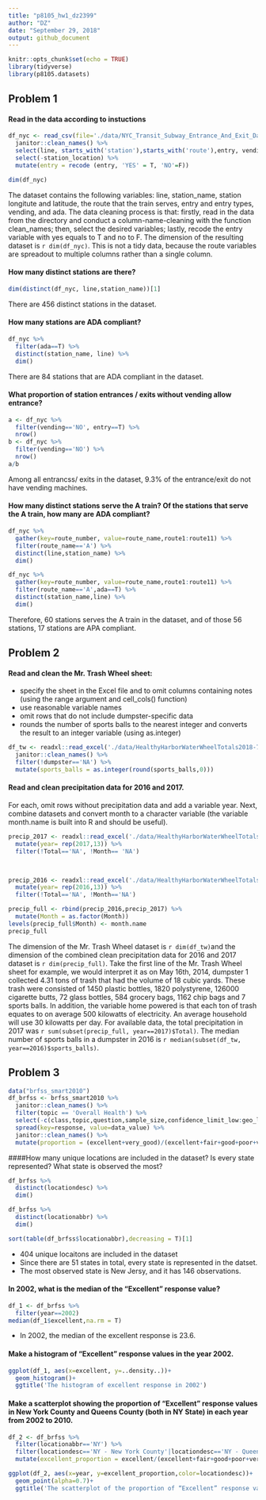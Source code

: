 ```yaml
---
title: "p8105_hw1_dz2399"
author: "DZ"
date: "September 29, 2018"
output: github_document
---
```


```r
knitr::opts_chunk$set(echo = TRUE)
library(tidyverse)
library(p8105.datasets)
```

## Problem 1

#### Read in the data according to instuctions
```r
df_nyc <- read_csv(file='./data/NYC_Transit_Subway_Entrance_And_Exit_Data.csv') %>%
  janitor::clean_names() %>%
  select(line, starts_with('station'),starts_with('route'),entry, vending,ada,entrance_type) %>% 
  select(-station_location) %>% 
  mutate(entry = recode (entry, 'YES' = T, 'NO'=F))

dim(df_nyc)
```

 The dataset contains the following variables: line, station_name, station longitute and latitude, the route that the train serves, entry and entry types, vending, and ada. The data cleaning process is that: firstly, read in the data from the directory and conduct a column-name-cleaning with the function clean_names; then, select the desired variables; lastly, recode the entry variable with yes equals to T and no to F. The dimension of the resulting dataset is `r dim(df_nyc)`. This is not a tidy data, because the route variables are spreadout to multiple columns rather than a single column.

#### How many distinct stations are there?
```r
dim(distinct(df_nyc, line,station_name))[1]
```
There are 456 distinct stations in the dataset.

#### How many stations are ADA compliant?
```r
df_nyc %>% 
  filter(ada==T) %>% 
  distinct(station_name, line) %>% 
  dim()
```
There are 84 stations that are ADA compliant in the dataset.

#### What proportion of station entrances / exits without vending allow entrance?
```r
a <- df_nyc %>% 
  filter(vending=='NO', entry==T) %>% 
  nrow()
b <- df_nyc %>% 
  filter(vending=='NO') %>% 
  nrow()
a/b
```
Among all entrancss/ exits  in the dataset, 9.3% of the entrance/exit do not have vending machines.

#### How many distinct stations serve the A train? Of the stations that serve the A train, how many are ADA compliant?
```r
df_nyc %>% 
  gather(key=route_number, value=route_name,route1:route11) %>% 
  filter(route_name=='A') %>% 
  distinct(line,station_name) %>% 
  dim()

df_nyc %>% 
  gather(key=route_number, value=route_name,route1:route11) %>% 
  filter(route_name=='A',ada==T) %>% 
  distinct(station_name,line) %>% 
  dim()
```
Therefore, 60 stations serves the A train in the dataset, and of those 56 stations, 17 stations are APA compliant. 

## Problem 2

#### Read and clean the Mr. Trash Wheel sheet:

* specify the sheet in the Excel file and to omit columns containing notes (using the range argument and  cell_cols() function)
* use reasonable variable names
* omit rows that do not include dumpster-specific data
* rounds the number of sports balls to the nearest integer and converts the result to an integer variable (using  as.integer)

```r
df_tw <- readxl::read_excel('./data/HealthyHarborWaterWheelTotals2018-7-28.xlsx',range='A2:N338') %>% 
  janitor::clean_names() %>% 
  filter(!dumpster=='NA') %>% 
  mutate(sports_balls = as.integer(round(sports_balls,0)))
```

#### Read and clean precipitation data for 2016 and 2017. 
For each, omit rows without precipitation data and add a variable year. Next, combine datasets and convert month to a character variable (the variable month.name is built into R and should be useful).
```r
precip_2017 <- readxl::read_excel('./data/HealthyHarborWaterWheelTotals2018-7-28.xlsx', sheet=4, range = 'A2:B15') %>% 
  mutate(year= rep(2017,13)) %>% 
  filter(!Total=='NA', !Month== 'NA') 
  


precip_2016 <- readxl::read_excel('./data/HealthyHarborWaterWheelTotals2018-7-28.xlsx',sheet=5, range = 'A2:B15') %>% 
  mutate(year= rep(2016,13)) %>% 
  filter(!Total=='NA', !Month=='NA')

precip_full <- rbind(precip_2016,precip_2017) %>% 
  mutate(Month = as.factor(Month))
levels(precip_full$Month) <- month.name
precip_full
```

The dimension of the Mr. Trash Wheel dataset is `r dim(df_tw)`and the dimension of the combined clean precipitation data for 2016 and 2017 dataset is `r dim(precip_full)`. Take the first line of the Mr. Trash Wheel sheet for example, we would interpret it as on May 16th, 2014, dumpster 1 collected 4.31 tons of trash that had the volume of 18 cubic yards. These trash were consisted of 1450 plastic bottles, 1820 polystyrene, 126000 cigarette butts, 72 glass bottles, 584 grocery bags, 1162 chip bags and 7 sports balls. In addition, the variable home powered is that each ton of trash equates to on average 500 kilowatts of electricity.  An average household will use 30 kilowatts per day.
For available data, the total precipitation in 2017 was `r sum(subset(precip_full, year==2017)$Total)`. The median number of sports balls in a dumpster in 2016 is `r median(subset(df_tw, year==2016)$sports_balls) `.

## Problem 3
```r
data("brfss_smart2010")
df_brfss <- brfss_smart2010 %>% 
  janitor::clean_names() %>% 
  filter(topic == 'Overall Health') %>% 
  select(-c(class,topic,question,sample_size,confidence_limit_low:geo_location)) %>%
  spread(key=response, value=data_value) %>% 
  janitor::clean_names() %>% 
  mutate(proportion = (excellent+very_good)/(excellent+fair+good+poor+very_good) )
```

####How many unique locations are included in the dataset? Is every state represented?  What state is observed the most?
```r
df_brfss %>% 
  distinct(locationdesc) %>% 
  dim()

df_brfss %>% 
  distinct(locationabbr) %>% 
  dim()

sort(table(df_brfss$locationabbr),decreasing = T)[1]
```
* 404 unique locaitons are included in the dataset
* Since there are 51 states in total, every state is represented in the datset.
* The most observed state is New Jersy, and it has 146 observations.


#### In 2002, what is the median of the “Excellent” response value?
```r
df_1 <- df_brfss %>% 
  filter(year==2002) 
median(df_1$excellent,na.rm = T)
```
* In 2002, the median of the excellent response is 23.6.

#### Make a histogram of “Excellent” response values in the year 2002.
```r
ggplot(df_1, aes(x=excellent, y=..density..))+
  geom_histogram()+
  ggtitle('The histogram of excellent response in 2002')
```

#### Make a scatterplot showing the proportion of “Excellent” response values in New York County and Queens County (both in NY State) in each year from 2002 to 2010.
```r
df_2 <- df_brfss %>% 
  filter(locationabbr=='NY') %>% 
  filter(locationdesc=='NY - New York County'|locationdesc=='NY - Queens County') %>% 
  mutate(excellent_proportion = excellent/(excellent+fair+good+poor+very_good))

ggplot(df_2, aes(x=year, y=excellent_proportion,color=locationdesc))+
  geom_point(alpha=0.7)+
  ggtitle('The scatterplot of the proportion of “Excellent” response values in New York County and Queens County from 2002 to 2010.')
```


